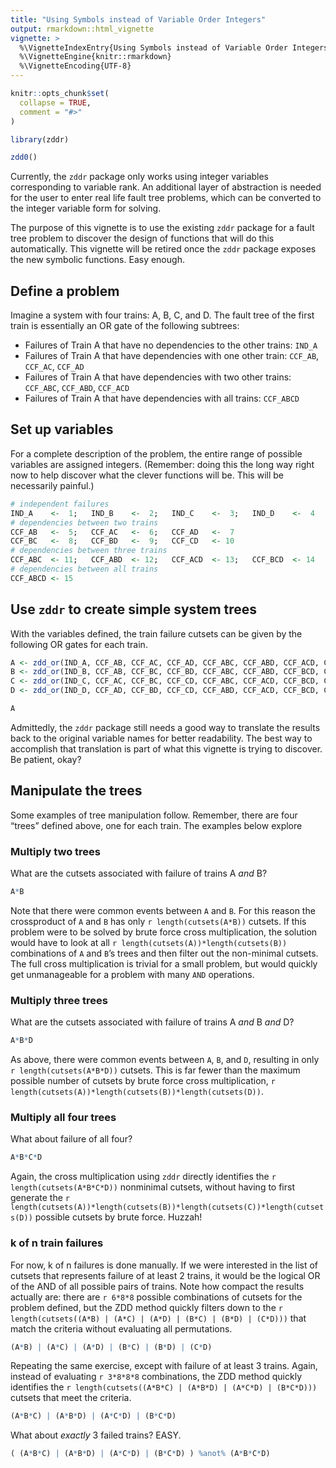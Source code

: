 ```yaml
---
title: "Using Symbols instead of Variable Order Integers"
output: rmarkdown::html_vignette
vignette: >
  %\VignetteIndexEntry{Using Symbols instead of Variable Order Integers}
  %\VignetteEngine{knitr::rmarkdown}
  %\VignetteEncoding{UTF-8}
---
```


```r
knitr::opts_chunk$set(
  collapse = TRUE,
  comment = "#>"
)
```

```r
library(zddr)
```

```r
zdd0()
```

Currently, the `zddr` package only works using integer variables corresponding
to variable rank. An additional layer of abstraction is needed for the user to
enter real life fault tree problems, which can be converted to the integer
variable form for solving.

The purpose of this vignette is to use the existing `zddr` package for a fault
tree problem to discover the design of functions that will do this 
automatically. This vignette will be retired once the `zddr` package exposes
the new symbolic functions. Easy enough.

## Define a problem

Imagine a system with four trains: A, B, C, and D. The fault tree of the first
train is essentially an OR gate of the following subtrees:

* Failures of Train A that have no dependencies to the other trains: 
  `IND_A`
* Failures of Train A that have dependencies with one other train: 
  `CCF_AB`, `CCF_AC`, `CCF_AD`
* Failures of Train A that have dependencies with two other trains:
  `CCF_ABC`, `CCF_ABD`, `CCF_ACD`
* Failures of Train A that have dependencies with all trains:
  `CCF_ABCD`

## Set up variables

For a complete description of the problem, the entire range of possible 
variables are assigned integers. (Remember: doing this the long way right now to
help discover what the clever functions will be. This will be necessarily 
painful.)

```r
# independent failures
IND_A    <-  1;   IND_B    <-  2;   IND_C    <-  3;   IND_D    <-  4
# dependencies between two trains
CCF_AB   <-  5;   CCF_AC   <-  6;   CCF_AD   <-  7
CCF_BC   <-  8;   CCF_BD   <-  9;   CCF_CD   <- 10
# dependencies between three trains
CCF_ABC  <- 11;   CCF_ABD  <- 12;   CCF_ACD  <- 13;   CCF_BCD  <- 14
# dependencies between all trains
CCF_ABCD <- 15
```

## Use `zddr` to create simple system trees

With the variables defined, the train failure cutsets can be given by the 
following OR gates for each train.

```r
A <- zdd_or(IND_A, CCF_AB, CCF_AC, CCF_AD, CCF_ABC, CCF_ABD, CCF_ACD, CCF_ABCD)
B <- zdd_or(IND_B, CCF_AB, CCF_BC, CCF_BD, CCF_ABC, CCF_ABD, CCF_BCD, CCF_ABCD)
C <- zdd_or(IND_C, CCF_AC, CCF_BC, CCF_CD, CCF_ABC, CCF_ACD, CCF_BCD, CCF_ABCD)
D <- zdd_or(IND_D, CCF_AD, CCF_BD, CCF_CD, CCF_ABD, CCF_ACD, CCF_BCD, CCF_ABCD)
```

```r
A
```

Admittedly, the `zddr` package still needs a good way to translate the results
back to the original variable names for better readability. The best way to 
accomplish that translation is part of what this vignette is trying to discover.
Be patient, okay?

## Manipulate the trees

Some examples of tree manipulation follow. Remember, there are four "trees" 
defined above, one for each train. The examples below explore 

### Multiply two trees

What are the cutsets associated with failure of trains A _and_ B? 

```r
A*B
```

Note that there were common events between `A` and `B`. For this reason
the crossproduct of `A` and `B` has only `r length(cutsets(A*B))` cutsets. If 
this problem were to be solved by brute force cross multiplication, the solution
would have to look at all `r length(cutsets(A))*length(cutsets(B))` combinations
of `A` and `B`'s trees and then filter out the non-minimal cutsets. The full
cross multiplication is trivial for a small problem, but would quickly get 
unmanageable for a problem with many `AND` operations. 

### Multiply three trees

What are the cutsets associated with failure of trains A _and_ B _and_ D?

```r
A*B*D
```

As above, there were common events between `A`, `B`, and `D`, resulting in only
`r length(cutsets(A*B*D))` cutsets. This is far fewer than the maximum possible
number of cutsets by brute force cross multiplication,
`r length(cutsets(A))*length(cutsets(B))*length(cutsets(D))`.

### Multiply all four trees

What about failure of all four?

```r
A*B*C*D
```

Again, the cross multiplication using `zddr` directly identifies the 
`r length(cutsets(A*B*C*D))` nonminimal cutsets, without having to first 
generate the 
`r length(cutsets(A))*length(cutsets(B))*length(cutsets(C))*length(cutsets(D))`
possible cutsets by brute force. Huzzah!


### k of n train failures

For now, k of n failures is done manually. If we were interested in the list
of cutsets that represents failure of at least 2 trains, it would be the 
logical OR of the AND of all possible pairs of trains. Note how compact the 
results actually are: there are `r 6*8*8` possible combinations of cutsets for 
the problem defined, but the ZDD method quickly filters down to the 
`r length(cutsets((A*B) | (A*C) | (A*D) | (B*C) | (B*D) | (C*D)))` 
that match the criteria without evaluating all permutations.

```r
(A*B) | (A*C) | (A*D) | (B*C) | (B*D) | (C*D)
```

Repeating the same exercise, except with failure of at least 3 trains. Again, 
instead of evaluating `r 3*8*8*8` combinations, the ZDD method quickly 
identifies the 
`r length(cutsets((A*B*C) | (A*B*D) | (A*C*D) | (B*C*D)))` 
cutsets that meet the criteria.

```r
(A*B*C) | (A*B*D) | (A*C*D) | (B*C*D) 
```

What about _exactly_ 3 failed trains? EASY.

```r
( (A*B*C) | (A*B*D) | (A*C*D) | (B*C*D) ) %anot% (A*B*C*D)
```


